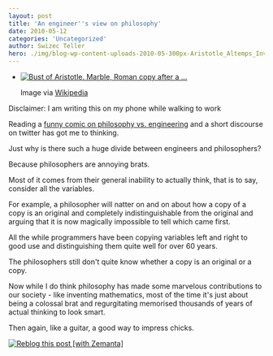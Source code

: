 ```yaml
---
layout: post
title: 'An engineer''s view on philosophy'
date: 2010-05-12
categories: 'Uncategorized'
author: Swizec Teller
hero: ./img/blog-wp-content-uploads-2010-05-300px-Aristotle_Altemps_Inv8575.jpg
---
```

- [![Bust of Aristotle. Marble, Roman copy after a ...](./img/blog-wp-content-uploads-2010-05-300px-Aristotle_Altemps_Inv8575.jpg "Bust of Aristotle. Marble, Roman copy after a ...")](http://commons.wikipedia.org/wiki/Image:Aristotle_Altemps_Inv8575.jpg)

  Image via [Wikipedia](http://commons.wikipedia.org/wiki/Image:Aristotle_Altemps_Inv8575.jpg)

Disclaimer: I am writing this on my phone while walking to work



Reading a [funny comic on philosophy vs. engineering](http://www.smbc-comics.com/index.php?db=comics&id=1879#comic) and a short discourse on twitter has got me to thinking.



Just why is there such a huge divide between engineers and philosophers?



Because philosophers are annoying brats.



Most of it comes from their general inability to actually think, that is to say, consider all the variables.



For example, a philosopher will natter on and on about how a copy of a copy is an original and completely indistinguishable from the original and arguing that it is now magically impossible to tell which came first.



All the while programmers have been copying variables left and right to good use and distinguishing them quite well for over 60 years.



The philosophers still don't quite know whether a copy is an original or a copy.



Now while I do think philosophy has made some marvelous contributions to our society - like inventing mathematics, most of the time it's just about being a colossal brat and regurgitating memorised thousands of years of actual thinking to look smart.



Then again, like a guitar, a good way to impress chicks.

[![Reblog this post \[with Zemanta\]](http://img.zemanta.com/reblog_e.png?x-id=4020dd1e-ac80-4db8-b431-2f8bff7b0eda)](http://reblog.zemanta.com/zemified/4020dd1e-ac80-4db8-b431-2f8bff7b0eda/ "Reblog this post \[with Zemanta]")
